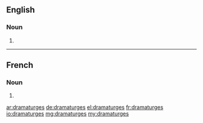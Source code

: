==English==

===Noun===
{{head|en|noun plural form}}

# {{plural of|dramaturge|lang=en}}

----

==French==

===Noun===
{{head|fr|noun plural form|g=m|g2=f}}

# {{plural of|dramaturge|lang=fr}}

[[ar:dramaturges]]
[[de:dramaturges]]
[[el:dramaturges]]
[[fr:dramaturges]]
[[io:dramaturges]]
[[mg:dramaturges]]
[[my:dramaturges]]
